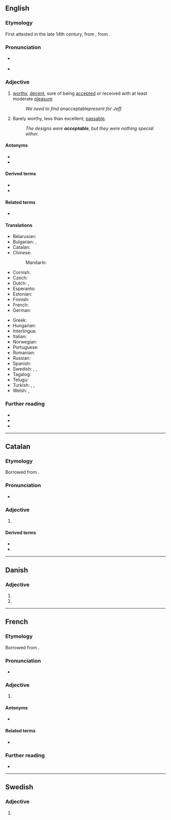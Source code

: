 ==English==

===Etymology===
{{PIE root|en|keh₂p}}
First attested in the late 14th century, from {{bor|en|fro|acceptable|notext=1}}, from {{der|en|LL.|acceptābilis||worthy of acceptance}}.

===Pronunciation===
* {{a|US}} {{IPA|/æk.ˈsɛp.tə.bəl/|lang=en}}
* {{audio|en-us-acceptable.ogg|Audio (US)|lang=en}}

===Adjective===
{{en-adj}}

# [[worthy]], [[decent]], sure of being [[accept]]ed or received with at least moderate [[pleasure]]
#: ''We need to find an ''acceptable'' present for Jeff.''
# Barely worthy, less than excellent; [[passable]].
#: ''The designs were '''acceptable''', but they were nothing special either.''

====Antonyms====
* {{l|en|unacceptable}}
* {{l|en|inacceptable}}

====Derived terms====
* {{l|en|acceptableness}}
* {{l|en|acceptably}}

====Related terms====
* {{l|en|acceptability}}

====Translations====
{{trans-top|capable, worthy or sure of being accepted}}
* Belarusian: {{t|be|прыма́льны|m}}
* Bulgarian: {{t+|bg|приемлив}}, {{t+|bg|допустим}}
* Catalan: {{t+|ca|acceptable}}
* Chinese:
*: Mandarin: {{t|cmn|[[可]][[接受]][[的]]|tr=kě jiēshòu de}}
* Cornish: {{t|kw|kemeradow}}
* Czech: {{t+|cs|přijatelný|m}}
* Dutch: {{t+|nl|aanvaardbaar}}, {{t+|nl|acceptabel}}
* Esperanto: {{t|eo|akceptebla}}
* Estonian: {{t|et|vastuvõetav}}
* Finnish: {{t+|fi|hyväksyttävä}}
* French: {{t+|fr|acceptable}}
* German: {{t+|de|annehmbar}}
{{trans-mid}}
* Greek: {{t+|el|παραδεκτός}}
* Hungarian: {{t+|hu|elfogadható}}
* Interlingua: {{t|ia|acceptabile}}
* Italian: {{t+|it|accettabile}}
* Norwegian: {{t|no|antakelig}}
* Portuguese: {{t+|pt|aceitável}}
* Romanian: {{t+|ro|acceptabil}}
* Russian: {{t+|ru|прие́млемый}}
* Spanish: {{t+|es|aceptable}}
* Swedish: {{t+|sv|acceptabel}}, {{t+|sv|godtagbar}}, {{t|sv|tacknämlig}}
* Tagalog: {{t|tl|katanggap-tanggap}}
* Telugu: {{t|te|అంగీకార యోగ్యమైన}}
* Turkish: {{t|tr|kabul edilebilir}}, {{t+|tr|uygun}}, {{t+|tr|makbul}}
* Welsh: {{t+|cy|cymeradwy}}, {{t+|cy|derbyniol}}
{{trans-bottom}}

===Further reading===
* {{R:Webster 1913}}
* {{R:Century 1911}}
* {{R:OneLook}}

----

==Catalan==

===Etymology===
Borrowed from {{etyl|la|ca}} {{m|la|acceptābilis}}.

===Pronunciation===
* {{rhymes|aβle|lang=ca}}

===Adjective===
{{ca-adj|mf}}

# {{l|en|acceptable}}

====Derived terms====
* {{l|ca|acceptablement}}
* {{l|ca|inacceptable}}

----

==Danish==

===Adjective===
{{head|da|adjective form}}

# {{inflection of|acceptabel||def|s|lang=da}}
# {{inflection of|acceptabel||p|lang=da}}

----

==French==

===Etymology===
Borrowed from {{etyl|la|fr}} {{m|la|acceptābilis}}.

===Pronunciation===
* {{audio|Fr-acceptable.ogg|Audio|lang=fr}}

===Adjective===
{{fr-adj}}

# {{l|en|acceptable}}

====Antonyms====
* {{l|fr|inacceptable}}

====Related terms====
* {{l|fr|accepter}}

===Further reading===
* {{R:TLFi}}

----

==Swedish==

===Adjective===
{{head|sv|adjective form}}

# {{sv-adj-form-abs-def-m|acceptabel}}